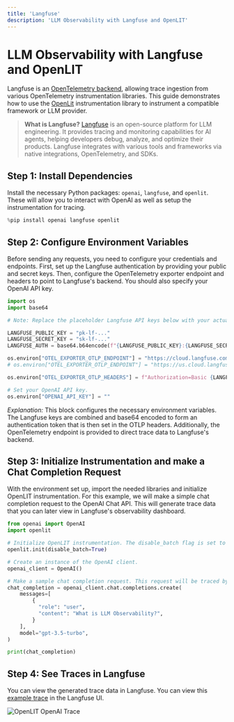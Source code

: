 ```yaml
---
title: 'Langfuse'
description: 'LLM Observability with Langfuse and OpenLIT'
---
```


# LLM Observability with Langfuse and OpenLIT

Langfuse is an [OpenTelemetry backend](https://langfuse.com/docs/opentelemetry/example-openlit), allowing trace ingestion from various OpenTelemetry instrumentation libraries. This guide demonstrates how to use the [OpenLit](https://docs.openlit.io/latest/features/tracing) instrumentation library to instrument a compatible framework or LLM provider.

> **What is Langfuse?** [Langfuse](https://langfuse.com) is an open-source platform for LLM engineering. It provides tracing and monitoring capabilities for AI agents, helping developers debug, analyze, and optimize their products. Langfuse integrates with various tools and frameworks via native integrations, OpenTelemetry, and SDKs.

## Step 1: Install Dependencies

Install the necessary Python packages: `openai`, `langfuse`, and `openlit`. These will allow you to interact with OpenAI as well as setup the instrumentation for tracing.

```python
%pip install openai langfuse openlit
```

## Step 2: Configure Environment Variables

Before sending any requests, you need to configure your credentials and endpoints. First, set up the Langfuse authentication by providing your public and secret keys. Then, configure the OpenTelemetry exporter endpoint and headers to point to Langfuse's backend. You should also specify your OpenAI API key.


```python
import os
import base64

# Note: Replace the placeholder Langfuse API keys below with your actual credentials in production.

LANGFUSE_PUBLIC_KEY = "pk-lf-..."
LANGFUSE_SECRET_KEY = "sk-lf-..."
LANGFUSE_AUTH = base64.b64encode(f"{LANGFUSE_PUBLIC_KEY}:{LANGFUSE_SECRET_KEY}".encode()).decode()

os.environ["OTEL_EXPORTER_OTLP_ENDPOINT"] = "https://cloud.langfuse.com/api/public/otel" # 🇪🇺 EU data region
# os.environ["OTEL_EXPORTER_OTLP_ENDPOINT"] = "https://us.cloud.langfuse.com/api/public/otel" # 🇺🇸 US data region

os.environ["OTEL_EXPORTER_OTLP_HEADERS"] = f"Authorization=Basic {LANGFUSE_AUTH}"

# Set your OpenAI API key.
os.environ["OPENAI_API_KEY"] = ""
```

*Explanation:* This block configures the necessary environment variables. The Langfuse keys are combined and base64 encoded to form an authentication token that is then set in the OTLP headers. Additionally, the OpenTelemetry endpoint is provided to direct trace data to Langfuse's backend.

## Step 3: Initialize Instrumentation and make a Chat Completion Request

With the environment set up, import the needed libraries and initialize OpenLIT instrumentation. For this example, we will make a simple chat completion request to the OpenAI Chat API. This will generate trace data that you can later view in Langfuse's observability dashboard.

```python
from openai import OpenAI
import openlit

# Initialize OpenLIT instrumentation. The disable_batch flag is set to true to process traces immediately.
openlit.init(disable_batch=True)

# Create an instance of the OpenAI client.
openai_client = OpenAI()

# Make a sample chat completion request. This request will be traced by OpenLIT and sent to Langfuse.
chat_completion = openai_client.chat.completions.create(
    messages=[
        {
          "role": "user",
          "content": "What is LLM Observability?",
        }
    ],
    model="gpt-3.5-turbo",
)

print(chat_completion)
```

## Step 4: See Traces in Langfuse

You can view the generated trace data in Langfuse. You can view this [example trace](https://cloud.langfuse.com/project/cloramnkj0002jz088vzn1ja4/traces/64902f6a5b4f27738be939b7ad38eab3?timestamp=2025-02-02T22%3A09%3A53.053Z) in the Langfuse UI.

![OpenLIT OpenAI Trace](https://langfuse.com/images/cookbook/otel-integration-openlit/openlit-openai-trace.png)




